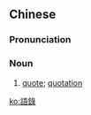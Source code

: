 ==Chinese==
{{zh-forms|s=语录}}

===Pronunciation===
{{zh-pron
|m=yǔlù
|c=jyu5 luk6,jyu5 luk6-2
|mn=qz:gír-lio̍k/xm:gú-lio̍k/zz:gí-lio̍k
|cat=n
}}

===Noun===
{{zh-noun}}

# [[quote]]; [[quotation]]

[[ko:語錄]]